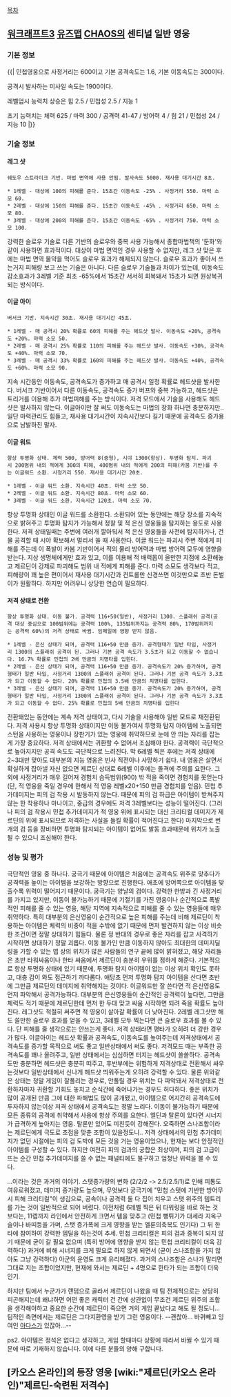[[목차]]
== [[워크래프트3]] [[유즈맵]] [[CHAOS]]의 센티널 일반 영웅 ==
=== 기본 정보 ===
{{|
민첩영웅으로 사정거리는 600이고 기본 공격속도는 1.6,  기본 이동속도는 300이다.

공격시 발사하는 미사일 속도는 1900이다.

레벨업시 능력치 상승은 힘 2.5 / 민첩성 2.5 / 지능 1

초기 능력치는 체력 625 / 마력 300 / 공격력 41-47 / 방어력 4 / 힘 21 / 민첩성 24 / 지능 10
|}}

=== 기술 정보 ===
==== 레그 샷 ====
 쉐도우 스트라이크 기반. 마법 면역에 사용 안됨. 발사속도 5000. 재사용 대기시간 8초.

 * 1레벨 - 대상에 100의 피해를 준다. 15초간 이동속도 -25% . 사정거리 550. 마력 소모 60.
 * 2레벨 - 대상에 150의 피해를 준다. 15초간 이동속도 -45% . 사정거리 650. 마력 소모 80.
 * 3레벨 - 대상에 200의 피해를 준다. 15초간 이동속도 -65% . 사정거리 750. 마력 소모 100.

강력한 슬로우 기술로 다른 기반의 슬로우와 중복 사용 가능해서 종합마법책의 '둔화'와 같이 사용하면 효과적이다.
대상이 마법 면역인 경우 사용할 수 없지만, 레그 샷 맞은 후에는 마법 면역 물약을 먹어도 슬로우 효과가 해제되지 않는다. 슬로우 효과가 좋아서 쓰는거지 피해량 보고 쓰는 기술은 아니다. 다른 슬로우 기술들과 차이가 있는데, 이동속도 감소효과가 3레벨 기준 최초 -65%에서 15초간 서서히 회복돼서 15초가 되면 원상복귀 되는 방식이다.

==== 이글 아이 ====
 버서크 기반. 지속시간 30초. 재사용 대기시간 45초.

 * 1레벨 - 매 공격시 20% 확률로 60의 피해를 주는 헤드샷 발사. 이동속도 +20%, 공격속도 +20%. 마력 소모 50.
 * 2레벨 - 매 공격시 25% 확률로 110의 피해를 주는 헤드샷 발사. 이동속도 +30%, 공격속도 +40%. 마력 소모 70.
 * 3레벨 - 매 공격시 33% 확률로 160의 피해를 주는 헤드샷 발사. 이동속도 +40%, 공격속도 +60%. 마력 소모 90.

지속 시간동안 이동속도, 공격속도가 증가하고 매 공격시 일정 확률로 헤드샷을 발사한다. 버서크 기반이어서 다른 이동속도, 공격속도 증가 버프와 중복 가능하고, 헤드샷은 트리거를 이용해 추가 마법피해를 주는 방식이다. 저격 모드에서 기술을 사용해도 헤드샷은 발사하지 않는다. 이글아이만 잘 써도 이동속도는 마법의 장화 하나면 충분하지만‥ 일단 마력관리도 힘들고, 재사용 대기시간이 지속시간보다 길기 때문에 공격속도 증가용으로 남발하진 말자.

==== 이글 워드 ====
 항상 투명화 상태. 체력 500, 방어력 8(중형), 시야 1300(항상). 투명화 탐지. 파괴시 200범위 내의 적에게 300의 피해, 400범위 내의 적에게 200의 피해(카붐 기반)를 주는 이글워드 소환. 사정거리 550. 재사용 대기시간 20초.

 * 1레벨 - 이글 워드 소환. 지속시간 40초. 마력 소모 50.
 * 2레벨 - 이글 워드 소환. 지속시간 80초. 마력 소모 60.
 * 3레벨 - 이글 워드 소환. 지속시간 120초. 마력 소모 70.

항상 투명화 상태인 이글 워드를 소환한다. 소환되어 있는 동안에는 해당 장소를 지속적으로 밝혀주고 투명화 탐지가 가능해서 정찰 및 적 은신 영웅들을 탐지하는 용도로 사용한다. 저격 상태일때는 주변에 여러개 깔아둬서 적 은신 영웅들을 사전에 탐지하거나, 건물 공격할 때 시야 확보해서 멀리서 쏠 때 사용한다.
이글 워드는 파괴시 주변 적에게 피해를 주는데 이 폭발이 카붐 기반이어서 적의 물리 방어력과 마법 방어력 모두에 영향을 받는다. 지상 생명체에게만 효과 있고, 이를 이용해 적 배럭몹이 올만한 지점에 소환해놓고 제르딘이 강제로 파괴해도 범위 내 적에게 피해를 준다. 마력 소모도 생각보다 적고, 피해량이 꽤 높은 편이어서 재사용 대기시간과 컨트롤만 신경쓰면 이것만으로 초반 돈벌이가 원활하다. 하지만 어려우니 상당한 연습이 필요하다.

==== 저격 상태로 전환 ====
 항상 투명화 상태. 이동 불가. 공격력 116+50(일반), 사정거리 1300. 스플래쉬 공격(공격 대상 중심으로 100범위에는 공격력 100%, 135범위까지는 공격력 80%, 170범위까지는 공격력 60%)의 저격 상태로 바뀜. 임페일에 영향 받지 않음.

 * 1레벨 - 은신 상태가 되며, 공격력 116+50 만큼 증가. 공격형태가 일반 타입, 사정거리 1300의 스플래쉬 공격이 된. 그러나 기본 공격 속도가 3.5초가 되고 이동할 수 없습니다. 16.7% 확률로 민첩의 2배 만큼의 치명타를 입힌다.
 * 2레벨 - 은신 상태가 되며, 공격력 116+50 만큼 증가. 공격속도가 20% 증가하며, 공격형태가 일반 타입, 사정거리 1300의 스플래쉬 공격이 된다. 그러나 기본 공격 속도가 3.3초가 되고 이동할 수 없다. 20% 확률로 민첩의 3.5배 만큼의 치명타를 입힌다.
 * 3레벨 - 은신 상태가 되며, 공격력 116+50 만큼 증가. 공격속도가 20% 증가하며, 공격형태가 일반 타입, 사정거리 1300의 스플래쉬 공격이 된다. 그러나 기본 공격 속도가 3.3초가 되고 이동할 수 없다. 25% 확률로 민첩의 5배 만큼의 치명타를 입힌다

전환돼있는 동안에는 계속 저격 상태이고, 다시 기술을 사용해야 일반 모드로 재전환된다. 저격 사용시 항상 투명화 상태이지만 이동 불가여서 투명화 탐지 아이템에 노출되면 스턴을 사용하는 영웅이나 장판기가 있는 영웅에 취약하므로 눈에 안 띄는 자리를 잡는게 가장 중요하다. 저격 상태에서는 귀환할 수 없어서 조심해야 한다.
공격력이 극단적으로 높아지지만 공격 속도도 극단적으로 느려진다. 막 6레벨 찍은 후에는 저격 상태에 2~3대만 맞아도 대부분의 지능 영웅은 빈사 직전이나 사망하기 쉽다. 내 영웅은 살면서 확실하게 잡아낼 자신 없으면 제르딘 상대로 6레벨 이후에는 돌격에 주의를 요한다. 그 외에 사정거리가 매우 길어져 경험치 습득범위(900) 밖 적을 죽이면 경험치를 못얻는다(단, 적 영웅을 죽일 경우에 한해서 적 영웅 레벨x20+150 만큼 경험치를 얻음).
민첩 추가데미지는 피의 검 착용 시 발동하지 않는다. 때문에 피의 검 하급은 아이템이 받쳐주지 않는 한 착용하나 마나이고, 중급의 경우에도 저격 3레벨보다는 성능이 떨어진다. (그러나 피의 검 착용시 민첩 추가데미지가 적 영웅 위에 표시되는 대신 크리티컬 데미지가 제르딘의 위에 표시되므로 저격하는 사실을 들킬 확률이 적어진다고 한다) 
마지막으로 번개의 검 등을 장비하면 투명화 탐지되는 아이템이 없어도 발동 효과때문에 위치가 노출될 수 있으니 조심해야 한다.

=== 성능 및 평가 ===
극단적인 영웅 중 하나다. 궁극기 때문에 아이템은 처음에는 공격속도 위주로 맞추다가 공격력을 높이는 아이템을 보강하는 방향으로 진행한다. 애초에 방어쪽으로 아이템을 맞출수록 위력이 떨어지기 때문이다.
궁극기는 양날의 검이다. 강력한 한방과 긴 사정거리를 가지고 있지만, 이동이 불가능하기 때문에 기절기를 가진 영웅이나 순간적으로 폭발적인 피해를 줄 수 있는 영웅, 해당 지역에 지속적으로 피해를 줄 수 있는 영웅들에 매우 취약하다. 특히 대부분의 은신영웅이 순간적으로 높은 피해를 주는데 비해 제르딘이 착용하는 아이템은 체력의 비중이 적을 수밖에 없기 때문에 먼저 발견하지 않는 이상 비슷한 조건이면 정말 상대하기 힘들다.
물론 정 반대의 경우로 좋은 자리를 잡고 사격하기 시작하면 상대하기 정말 괴롭다. 이동 불가인 만큼 이동하지 않아도 최대한의 데미지딜링을 가할 수 있는 맵 상의 위치가 많은 사람들의 연구 끝에 많이 밝혀졌고, 해당 자리들은 초반 타워싸움이나 한타 싸움에서 제르딘이 충분히 우위를 점하게 해준다. 기본적으로 항상 투명화 상태에 있기 때문에, 투명화 탐지 아이템이 없는 이상 위치 확인도 못하고, 대충 감이 와도 접근하기 까다롭다. 애당초 먼저 투명화 탐지 아이템을 산다면 초반에 그만큼 제르딘의 데미지에 취약해지는 것이다. 이글워드만 잘 쓴다면 적 은신영웅도 먼저 파악해서 공격가능하다. 대부분의 은신영웅들이 순간적인 공격력이 높다면, 그만큼 체력도 적기 때문에 제르딘한테 먼저 한 두대 맞고 싸움 시작하면 되려 죽을 확률도 높아진다. 
레그샷도 적절히 써주면 적 영웅이 살아갈 확률이 더 낮아진다. 2레벨 레그샷만 해도 쓸만한 슬로우 효과를 얻을 수 있고, 3레벨 모두 찍는다면 큰 슬로우 효과를 볼 수 있다. 단 피해를 줄 생각으로는 안쓰는게 좋다. 저격 상태라면 평타가 오히려 더 강한 경우가 많다. 
이글아이는 헤드샷 확률과 공격속도, 이동속도를 높여주는데 저격상태에서 공격속도를 증가할 목적으로 써도 좋고 일반상태에서 써도 좋다. 저격모드 때는 부족한 공격속도를 꽤나 올려주고, 일반 상태에서는 심심하면 터지는 헤드샷이 쏠쏠하다. 공격속도만 충분하면 헤드샷은 충분히 떠주고, 후반부에는 위험하게 저격상태로 전환해서 싸우는것보다 일반상태에서 신나게 헤드샷 띄워주는게 오히려 강력할 수 있다.
물론 위와같은 상태는 정말 게임이 잘풀리는 경우로, 안풀릴 경우 위치는 다 파악돼서 저격상태로 전환하자마자 귀환할 기회도 놓치고 순식간에 죽어나가는 경우도 허다하다. 좋은 위치가 많이 공개된 만큼 그에 대한 파해법도 많이 공개됐고, 아이템으로 어지간히 공격속도에 투자하지 않는이상 저격 상태에서 공격속도는 정말 느리다. 이동이 불가능하기 때문에 모든 종류의 공격에 취약해서 사용에 항상 주의를 요한다. 엘딘과 탈론이 있다면 시너지가 급격하게 높아지는 영웅. 탈론만 있어도 미친듯이 강해진다. 오죽하면 스나조합이라는 제르딘에게 극도로 초점을 맞춘 조합이 있을정도니..
저격 상태에서의 민첩 추가데미지가 없던 시절에는 피의 검 도박에 모든 것을 거는 영웅이었으나, 현재는 보다 안정적인 아이템를 구성할 수 있다. 하지만 여전히 피의 검과의 궁합은 최상이며, 피의 검 고급이 뜨는 순간 민첩 추가데미지를 쓸 수 없는 패널티에도 불구하고 엄청난 위력을 볼 수 있다.

...이라는 것은 과거의 이야기. 스탯증가량의 변화 (2/2/2 -> 2.5/2.5/1)로 인해 피통도 여유로워졌고, 데미지 증가량도 높으며, 무엇보다 궁극기에 "민첩 스탯에 기반한 방어무시 피해 크리티컬"이 생김으로, 공속이나 공격력 둘 다 집어 치우고 스탯 위주의 템트리를 가는 것이 일반적으로 되어 버렸다. 이전처럼 6레벨 찍은 뒤 타워링을 바로 하는 것 보다는, 11렙까지 라인에서 안전하게 크면서 템을 맞추고 (민첩 뻥튀기가 대세라 지옥구슬이나 바띠등을 가며, 스탯 증가폭에 크게 영향을 받는 엘룬의축복도 인기다) 그 뒤 한타에 참여하여 강력한 뎀딜을 하는것이 추세. 민첩 크리티컬은 피의 검과 중복이 되지 않기 때문에 굳이 갈 필요 없으며 (특히 방어에 영향을 받지 않는 민첩 크리티컬이 더욱 강력하다) 과거에 비해 시너지를 크게 필요로 하지 않게 되면서 (굳이 스나조합을 가지 않아도 그냥 강력하다) 아군의 운영도 크게 유리해졌다. 과거의 스나조합은 스나가 말리면 그대로 지는 조합이었지만, 현재에 와서는 제르딘 + 4명으로 한타가 되는 조합이 더욱 인기.

하지만 팀에서 누군가가 랜덤으로 골라서 제르딘이 나왔을 때 팀 전체적으로는 상당히 피곤해지는데 왜냐하면 어떤 좋은 캐릭터 건 간에 상관없이 무조건 제르딘 위주의 조합을 생각해야하고 중요한 순간에 제르딘이 죽으면 거의 게임 끝났다고 해도 될 정도니... 팀적인 측면에서는 제르딘은 그다지환영을 받기 그런 영웅이다. --괜찮아... 바퀴빼고 잉여인 [[아다스]]가 있잖아...--


ps2. 아이템은 정석은 없다고 생각하고, 게임 할때마다 상황에 따라서 바뀔 수 있기 때문에 따로 기재하지 않습니다. 이에 다른 분들의 양해 구합니다.

== [카오스 온라인]의 등장 영웅 [wiki:"제르딘(카오스 온라인)"제르딘-숙련된 저격수] ==
